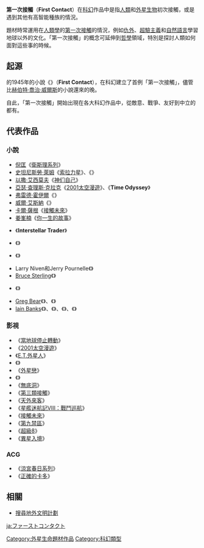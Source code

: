 '''第一次接觸'''（'''First Contact'''）在[[科幻|科幻]]作品中是指[[人類|人類]]和[[外星生物|外星生物]]初次接觸，或是遇到其他有高智能種族的情況。

題材時常運用在[[人類學|人類學]]的[[第一次接觸|第一次接觸]]的情況，例如[[仇外|仇外]]、[[超驗主義|超驗主義]]和[[自然語言|自然語言]]學習地球以外的文化。「第一次接觸」的概念可延伸到[[哲學|哲學]]領域，特別是探討人類如何面對這些事的時候。

== 起源 ==
{{tsl|en|Murray Leinster|默里 · 伦斯特}}的1945年的小說《{{tsl|en|First Contact (novelette)|第一次接觸（小说）}}》（'''First Contact'''），在科幻建立了首例「第一次接觸」，儘管比[[赫伯特·喬治·威爾斯|赫伯特·喬治·威爾斯]]的小說還來的晚。

自此，「第一次接觸」開始出現在各大科幻作品中，從敵意、戰爭、友好到中立的都有。

== 代表作品 ==

=== 小說 ===
* [[倪匡|倪匡]]《[[衛斯理系列|衛斯理系列]]》
* [[史坦尼斯勞·萊姆|史坦尼斯勞·萊姆]]《[[索拉力星|索拉力星]]》、《{{tsl|en|Fiasco (novel)|Fiasco}}》
* [[以撒·艾西莫夫|以撒·艾西莫夫]]《[[神们自己|神们自己]]》
* [[亞瑟·查理斯·克拉克|亞瑟·查理斯·克拉克]]《[[2001太空漫遊|2001太空漫遊]]》、《'''Time Odyssey'''》
* [[弗雷德·霍伊爾|弗雷德·霍伊爾]]《{{tsl|en|A for Andromeda|A for Andromeda}}》
* [[威爾·艾斯納|威爾·艾斯納]]《{{tsl|en|Life on Another Planet|Life on Another Planet}}》
* [[卡爾·薩根|卡爾·薩根]]《[[接觸未來_(小說)|接觸未來]]》
* [[姜峯楠|姜峯楠]]《[[你一生的故事|你一生的故事]]》
* {{tsl|en|Andre Norton|安德鲁·诺顿}}《'''Interstellar Trader'''》
* {{tsl|en|Jack McDevitt|杰克·麦克德维特}}《{{tsl|en|The Hercules Text|The Hercules Text}}》
* {{tsl|en|Stephen Baxter|Stephen Baxter}}《{{tsl|en|Xeelee Sequence|Xeelee Sequence}}》
* Larry Niven和Jerry Pournelle《{{tsl|en|The Mote in God's Eye|The Mote in God's Eye}}》
* [[布鲁斯·斯特林|Bruce Sterling]]《{{tsl|en|Schismatrix|Schismatrix}}》
* {{tsl|en|Peter Watts (author)|彼得·沃茨}}《{{tsl|en|Blindsight (Watts novel)|盲视}}》
* [[葛瑞格·貝爾|Greg Bear]]《{{tsl|en|The Forge of God|The Forge of God}}》、《{{tsl|en|Anvil of Stars|Anvil of Stars}}》
* [[伊恩·班克斯|Iain Banks]]《{{tsl|en|The Player of Games|The Player of Games}}》、《{{tsl|en|The State of the Art|The State of the Art}}》、《{{tsl|en|Look to Windward|Look to Windward}}》、《{{tsl|en|Excession|Excession}}》

=== 影視 ===
* 《[[地球停轉日_(1951年電影)|當地球停止轉動]]》
* 《[[2001太空漫遊_(電影)|2001太空漫遊]]》
* 《[[E.T.外星人|E.T.外星人]]》
* 《{{tsl|en|Flight of the Navigator|領航員（电影）}}》
* 《[[外星戀|外星戀]]》
* 《{{tsl|en|Cocoon (film)|魔繭}}》
* 《[[無底洞|無底洞]]》
* 《[[第三類接觸_(電影)|第三類接觸]]》
* 《[[天外來客_(1976年電影)|天外來客]]》
* 《[[星艦迷航記VIII：戰鬥巡航|星艦迷航記VIII：戰鬥巡航]]》
* 《[[接觸未來|接觸未來]]》
* 《[[第九禁區|第九禁區]]》
* 《[[超級8|超級8]]》
* 《[[異星入境|異星入境]]》

=== ACG ===
* 《[[涼宮春日系列|涼宮春日系列]]》
* 《[[正確的卡多|正確的卡多]]》

== 相關 ==
* [[搜尋地外文明計劃|搜尋地外文明計劃]]
{{科幻元素|style=wide}}
{{DEFAULTSORT:First Contact}}
[[Category:外星生命題材作品|Category:外星生命題材作品]]
[[Category:科幻類型|Category:科幻類型]]

[[ja:ファーストコンタクト|ja:ファーストコンタクト]]